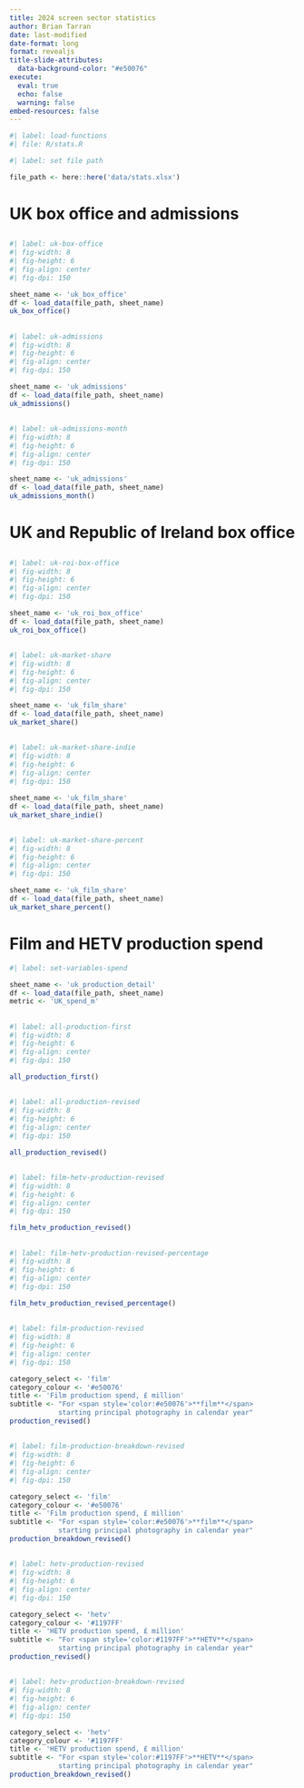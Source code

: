 ```yaml
---
title: 2024 screen sector statistics
author: Brian Tarran
date: last-modified
date-format: long
format: revealjs
title-slide-attributes:
  data-background-color: "#e50076"
execute: 
  eval: true
  echo: false
  warning: false
embed-resources: false
---
```


```r
#| label: load-functions
#| file: R/stats.R
```

```r
#| label: set file path

file_path <- here::here('data/stats.xlsx')
```

# UK box office and admissions {background-color="#e50076"}

##
```r
#| label: uk-box-office
#| fig-width: 8
#| fig-height: 6
#| fig-align: center
#| fig-dpi: 150

sheet_name <- 'uk_box_office'
df <- load_data(file_path, sheet_name)
uk_box_office()
```

##
```r
#| label: uk-admissions
#| fig-width: 8
#| fig-height: 6
#| fig-align: center
#| fig-dpi: 150

sheet_name <- 'uk_admissions'
df <- load_data(file_path, sheet_name)
uk_admissions()
```

## 
```r
#| label: uk-admissions-month
#| fig-width: 8
#| fig-height: 6
#| fig-align: center
#| fig-dpi: 150

sheet_name <- 'uk_admissions'
df <- load_data(file_path, sheet_name)
uk_admissions_month()
```

# UK and Republic of Ireland box office {background-color="#783df6"}

##
```r
#| label: uk-roi-box-office
#| fig-width: 8
#| fig-height: 6
#| fig-align: center
#| fig-dpi: 150

sheet_name <- 'uk_roi_box_office'
df <- load_data(file_path, sheet_name)
uk_roi_box_office()
```

##
```r
#| label: uk-market-share
#| fig-width: 8
#| fig-height: 6
#| fig-align: center
#| fig-dpi: 150

sheet_name <- 'uk_film_share'
df <- load_data(file_path, sheet_name)
uk_market_share()
```

##
```r
#| label: uk-market-share-indie
#| fig-width: 8
#| fig-height: 6
#| fig-align: center
#| fig-dpi: 150

sheet_name <- 'uk_film_share'
df <- load_data(file_path, sheet_name)
uk_market_share_indie()
```

##
```r
#| label: uk-market-share-percent
#| fig-width: 8
#| fig-height: 6
#| fig-align: center
#| fig-dpi: 150

sheet_name <- 'uk_film_share'
df <- load_data(file_path, sheet_name)
uk_market_share_percent()
```

# Film and HETV production spend {background-color="#1197FF"}

```r
#| label: set-variables-spend

sheet_name <- 'uk_production_detail'
df <- load_data(file_path, sheet_name)
metric <- 'UK_spend_m'
```

##
```r
#| label: all-production-first
#| fig-width: 8
#| fig-height: 6
#| fig-align: center
#| fig-dpi: 150

all_production_first()
```

##
```r
#| label: all-production-revised
#| fig-width: 8
#| fig-height: 6
#| fig-align: center
#| fig-dpi: 150

all_production_revised()
```

##
```r
#| label: film-hetv-production-revised
#| fig-width: 8
#| fig-height: 6
#| fig-align: center
#| fig-dpi: 150

film_hetv_production_revised()
```

##
```r
#| label: film-hetv-production-revised-percentage
#| fig-width: 8
#| fig-height: 6
#| fig-align: center
#| fig-dpi: 150

film_hetv_production_revised_percentage()
```

##
```r
#| label: film-production-revised
#| fig-width: 8
#| fig-height: 6
#| fig-align: center
#| fig-dpi: 150

category_select <- 'film'
category_colour <- '#e50076'
title <- 'Film production spend, £ million'
subtitle <- "For <span style='color:#e50076'>**film**</span> 
            starting principal photography in calendar year"
production_revised()
```

##
```r
#| label: film-production-breakdown-revised
#| fig-width: 8
#| fig-height: 6
#| fig-align: center
#| fig-dpi: 150

category_select <- 'film'
category_colour <- '#e50076'
title <- 'Film production spend, £ million'
subtitle <- "For <span style='color:#e50076'>**film**</span> 
            starting principal photography in calendar year"
production_breakdown_revised()
```

##
```r
#| label: hetv-production-revised
#| fig-width: 8
#| fig-height: 6
#| fig-align: center
#| fig-dpi: 150

category_select <- 'hetv'
category_colour <- '#1197FF'
title <- 'HETV production spend, £ million'
subtitle <- "For <span style='color:#1197FF'>**HETV**</span> 
            starting principal photography in calendar year"
production_revised()
```

##
```r
#| label: hetv-production-breakdown-revised
#| fig-width: 8
#| fig-height: 6
#| fig-align: center
#| fig-dpi: 150

category_select <- 'hetv'
category_colour <- '#1197FF'
title <- 'HETV production spend, £ million'
subtitle <- "For <span style='color:#1197FF'>**HETV**</span> 
            starting principal photography in calendar year"
production_breakdown_revised()
```

<!-- # Film and HETV production count {background-color="#1197FF"}

```r
#| label: set file path


``` -->